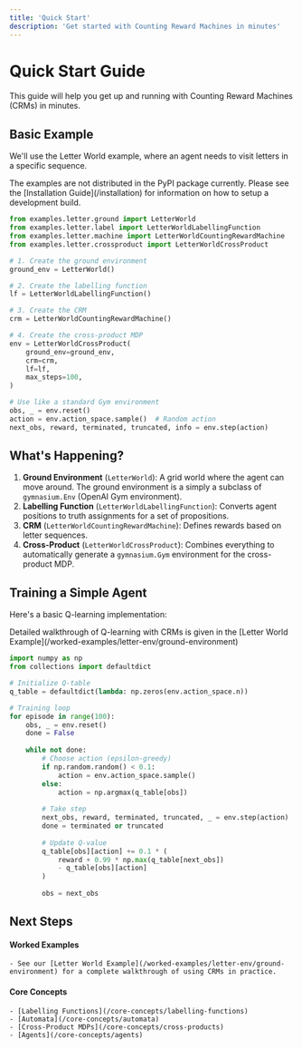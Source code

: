 ```yaml
---
title: 'Quick Start'
description: 'Get started with Counting Reward Machines in minutes'
---
```


# Quick Start Guide
This guide will help you get up and running with Counting Reward Machines (CRMs) in minutes.

## Basic Example

We'll use the Letter World example, where an agent needs to visit letters in a specific sequence.

<Warning>
	The examples are not distributed in the PyPI package currently. Please see the [Installation Guide](/installation)
	for information on how to setup a development build.
</Warning>

```python
from examples.letter.ground import LetterWorld
from examples.letter.label import LetterWorldLabellingFunction
from examples.letter.machine import LetterWorldCountingRewardMachine
from examples.letter.crossproduct import LetterWorldCrossProduct

# 1. Create the ground environment
ground_env = LetterWorld()

# 2. Create the labelling function
lf = LetterWorldLabellingFunction()

# 3. Create the CRM
crm = LetterWorldCountingRewardMachine()

# 4. Create the cross-product MDP
env = LetterWorldCrossProduct(
    ground_env=ground_env,
    crm=crm,
    lf=lf,
    max_steps=100,
)

# Use like a standard Gym environment
obs, _ = env.reset()
action = env.action_space.sample()  # Random action
next_obs, reward, terminated, truncated, info = env.step(action)
```

## What's Happening?

1. **Ground Environment** (`LetterWorld`): A grid world where the agent can move around. The ground environment is a simply a subclass of `gymnasium.Env` (OpenAI Gym environment).
2. **Labelling Function** (`LetterWorldLabellingFunction`): Converts agent positions to truth assignments for a set of propositions.
3. **CRM** (`LetterWorldCountingRewardMachine`): Defines rewards based on letter sequences.
4. **Cross-Product** (`LetterWorldCrossProduct`): Combines everything to automatically generate a `gymnasium.Gym` environment for the cross-product MDP.

## Training a Simple Agent

Here's a basic Q-learning implementation:

<Note>
	Detailed walkthrough of Q-learning with CRMs is given in the [Letter World Example](/worked-examples/letter-env/ground-environment)	
</Note>

```python
import numpy as np
from collections import defaultdict

# Initialize Q-table
q_table = defaultdict(lambda: np.zeros(env.action_space.n))

# Training loop
for episode in range(100):
    obs, _ = env.reset()
    done = False
    
    while not done:
        # Choose action (epsilon-greedy)
        if np.random.random() < 0.1:
            action = env.action_space.sample()
        else:
            action = np.argmax(q_table[obs])
            
        # Take step
        next_obs, reward, terminated, truncated, _ = env.step(action)
        done = terminated or truncated
        
        # Update Q-value
        q_table[obs][action] += 0.1 * (
            reward + 0.99 * np.max(q_table[next_obs])
            - q_table[obs][action]
        )
        
        obs = next_obs
```

## Next Steps

#### Worked Examples
	- See our [Letter World Example](/worked-examples/letter-env/ground-environment) for a complete walkthrough of using CRMs in practice. 

#### Core Concepts
	- [Labelling Functions](/core-concepts/labelling-functions)
	- [Automata](/core-concepts/automata)
	- [Cross-Product MDPs](/core-concepts/cross-products)
	- [Agents](/core-concepts/agents)
